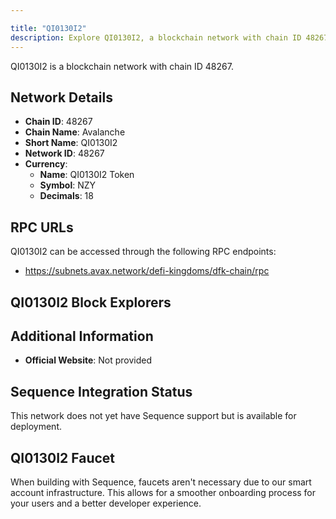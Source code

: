 ```yaml
---

title: "QI0130I2"
description: Explore QI0130I2, a blockchain network with chain ID 48267. Learn about its native currency, QI0130I2 Token, and how to interact with the network.
---
```




QI0130I2 is a blockchain network with chain ID 48267.

## Network Details

- **Chain ID**: 48267
- **Chain Name**: Avalanche
- **Short Name**: QI0130I2
- **Network ID**: 48267
- **Currency**: 
  - **Name**: QI0130I2 Token
  - **Symbol**: NZY
  - **Decimals**: 18

## RPC URLs

QI0130I2 can be accessed through the following RPC endpoints:

- https://subnets.avax.network/defi-kingdoms/dfk-chain/rpc

## QI0130I2 Block Explorers



## Additional Information

- **Official Website**: Not provided

## Sequence Integration Status

This network does not yet have Sequence support but is available for deployment.

## QI0130I2 Faucet

When building with Sequence, faucets aren't necessary due to our smart account infrastructure. This allows for a smoother onboarding process for your users and a better developer experience.
